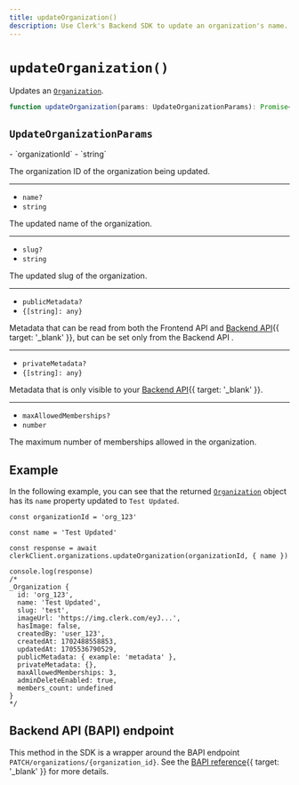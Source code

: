 ```yaml
---
title: updateOrganization()
description: Use Clerk's Backend SDK to update an organization's name.
---
```


# `updateOrganization()`

Updates an [`Organization`](/docs/references/backend/types/backend-organization).

```ts
function updateOrganization(params: UpdateOrganizationParams): Promise<Organization>
```

## `UpdateOrganizationParams`

<Properties>
  - `organizationId`
  - `string`

  The organization ID of the organization being updated.

  ---

  - `name?`
  - `string`

  The updated name of the organization.

  ---

  - `slug?`
  - `string`

  The updated slug of the organization.

  ---

  - `publicMetadata?`
  - `{[string]: any}`

  Metadata that can be read from both the Frontend API and [Backend API](/docs/reference/backend-api){{ target: '_blank' }}, but can be set only from the Backend API .

  ---

  - `privateMetadata?`
  - `{[string]: any}`

  Metadata that is only visible to your [Backend API](/docs/reference/backend-api){{ target: '_blank' }}.

  ---

  - `maxAllowedMemberships?`
  - `number`

  The maximum number of memberships allowed in the organization.
</Properties>

## Example

In the following example, you can see that the returned [`Organization`](/docs/references/backend/types/backend-organization) object has its `name` property updated to `Test Updated`.

```tsx {{ mark: [3, 11] }}
const organizationId = 'org_123'

const name = 'Test Updated'

const response = await clerkClient.organizations.updateOrganization(organizationId, { name })

console.log(response)
/*
_Organization {
  id: 'org_123',
  name: 'Test Updated',
  slug: 'test',
  imageUrl: 'https://img.clerk.com/eyJ...',
  hasImage: false,
  createdBy: 'user_123',
  createdAt: 1702488558853,
  updatedAt: 1705536790529,
  publicMetadata: { example: 'metadata' },
  privateMetadata: {},
  maxAllowedMemberships: 3,
  adminDeleteEnabled: true,
  members_count: undefined
}
*/
```

## Backend API (BAPI) endpoint

This method in the SDK is a wrapper around the BAPI endpoint `PATCH/organizations/{organization_id}`. See the [BAPI reference](/docs/reference/backend-api/tag/Organizations#operation/UpdateOrganization){{ target: '_blank' }} for more details.
